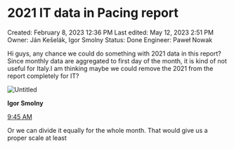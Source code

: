 # 2021 IT data in Pacing report

Created: February 8, 2023 12:36 PM
Last edited: May 12, 2023 2:51 PM
Owner: Ján Kešelák, Igor Smolny
Status: Done
Engineer: Paweł Nowak

Hi guys, any chance we could do something with 2021 data in this report? Since monthly data are aggregated to first day of the month, it is kind of not useful for Italy.I am thinking maybe we could remove the 2021 from the report completely for IT?

![Untitled](2021%20IT%20data%20in%20Pacing%20report%203f586328ae11418db0ed4a8a85f2c7c1/Untitled.png)

**Igor Smolny**

[9:45 AM](https://glami.slack.com/archives/C04533D9292/p1675763131689739)

Or we can divide it equally for the whole month. That would give us a proper scale at least